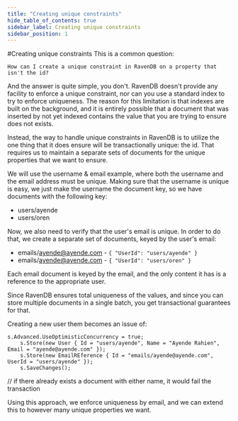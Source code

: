 ```yaml
---
title: "Creating unique constraints"
hide_table_of_contents: true
sidebar_label: Creating unique constraints
sidebar_position: 1
---
```



#Creating unique constraints
This is a common question:

    How can I create a unique constraint in RavenDB on a property that isn't the id?

And the answer is quite simple, you don't. RavenDB doesn't provide any facility to enforce a unique constraint, nor can you use a standard index to try to enforce uniqueness. The reason for this limitation is that indexes are built on the background, and it is entirely possible that a document that was inserted by not yet indexed contains the value that you are trying to ensure does not exists.

Instead, the way to handle unique constraints in RavenDB is to utilize the one thing that it does ensure will be transactionally unique: the id. That requires us to maintain a separate sets of documents for the unique properties that we want to ensure.

We will use the username & email example, where both the username and the email address must be unique. Making sure that the username is unique is easy, we just make the username the document key, so we have documents with the following key:

* users/ayende
* users/oren

Now, we also need to verify that the user's email is unique. In order to do that, we create a separate set of documents, keyed by the user's email:

* emails/ayende@ayende.com - `{ "UserId": "users/ayende" }`
* emails/ayende@ayende.com - `{ "UserId": "users/oren" }`

Each email document is keyed by the email, and the only content it has is a reference to the appropriate user.

Since RavenDB ensures total uniqueness of the values, and since you can store multiple documents in a single batch, you get transactional guarantees for that.

Creating a new user them becomes an issue of:

    
```
s.Advanced.UseOptimisticConcurrency = true;
    s.Store(new User { Id = "users/ayende", Name = "Ayende Rahien", Email = "ayende@ayende.com" });
    s.Store(new EmailREference { Id = "emails/ayende@ayende.com", UserId = "users/ayende" });
    s.SaveChanges();
```
 // if there already exists a document with either name, it would fail the transaction

Using this approach, we enforce uniqueness by email, and we can extend this to however many unique properties we want.